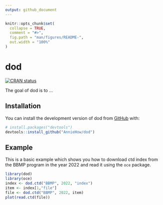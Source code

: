 ```yaml
---
output: github_document
---
```


<!-- README.md is generated from README.Rmd. Please edit that file -->

```r
knitr::opts_chunk$set(
  collapse = TRUE,
  comment = "#>",
  fig.path = "man/figures/README-",
  out.width = "100%"
)
```

# dod

<!-- badges: start -->
[![CRAN status](https://www.r-pkg.org/badges/version/dod)](https://CRAN.R-project.org/package=dod)
<!-- badges: end -->

The goal of dod is to ...

## Installation

You can install the development version of dod from [GitHub](https://github.com/) with:

``` r
# install.packages("devtools")
devtools::install_github("AnnieHow/dod")
```

## Example

This is a basic example which shows you how to download ctd index from the BBMP program in the year 2022 and read it using the `oce` package. 

```r
library(dod)
library(oce)
index <- dod.ctd("BBMP", 2022, "index") 
item <- index[1,"file"]
file <- dod.ctd("BBMP", 2022, item)
plot(read.ctd(file))
```

